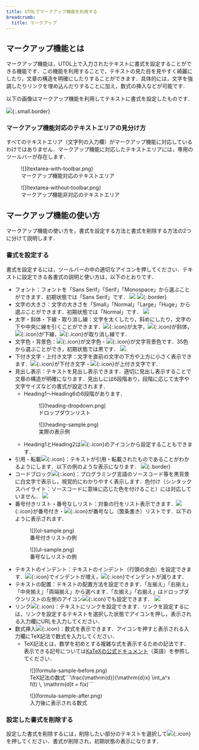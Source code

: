 ```yaml
---
title: UTOLでマークアップ機能を利用する
breadcrumb:
  title: マークアップ
---
```


## マークアップ機能とは

マークアップ機能は，UTOL上で入力されたテキストに書式を設定することができる機能です．この機能を利用することで，テキストの見た目を見やすく綺麗にしたり，文章の構造を明確にしたりすることができます．具体的には，文字を強調したりリンクを埋め込んだりすることに加え，数式の挿入などが可能です．

以下の画像はマークアップ機能を利用してテキストに書式を設定したものです．

![](sample.png){:.small.border}

### マークアップ機能対応のテキストエリアの見分け方

すべてのテキストエリア（文字列の入力欄）がマークアップ機能に対応しているわけではありません．マークアップ機能に対応したテキストエリアには，専用のツールバーが存在します．
<div class="gallery">
  <figure class="center">
    ![](textarea-with-toolbar.png)
    <figcaption>マークアップ機能対応のテキストエリア</figcaption>
  </figure>
  <figure class="center">
    ![](textarea-without-toolbar.png)
    <figcaption>マークアップ機能非対応のテキストエリア</figcaption>
  </figure>
</div>

## マークアップ機能の使い方

マークアップ機能の使い方を，書式を設定する方法と書式を削除する方法の2つに分けて説明します．

### 書式を設定する

書式を設定するには，ツールバーの中の適切なアイコンを押してください．テキストに設定できる各書式の説明と使い方は，以下のとおりです．

- フォント：フォントを「Sans Serif」「Serif」「Monospace」から選ぶことができます．初期状態では「Sans Serif」です．
  ![](font-family-dropdown.png)
  ![](font-family-sample.png){:.border}
- 文字の大きさ：文字の大きさを「Small」「Normal」「Large」「Huge」から選ぶことができます．初期状態では「Normal」です．
  ![](font-size-dropdown.png)
- 太字・斜体・下線・取り消し線：文字を太くしたり，斜めにしたり，文字の下や中央に線を引くことができます．![](_icons/bold.png){:.icon}が太字，![](_icons/italic.png){:.icon}が斜体，![](_icons/underline.png){:.icon}が下線，![](_icons/strikethrough.png){:.icon}が取り消し線です．
- 文字色・背景色：![](_icons/color.png){:.icon}が文字色・![](_icons/background-color.png){:.icon}が文字背景色です．35色から選ぶことができ，初期状態では黒です．
  ![](colors.png)
- 下付き文字・上付き文字：文字を直前の文字の下方や上方に小さく表示できます．![](_icons/subscript.png){:.icon}が下付き文字・![](_icons/superscript.png){:.icon}が上付き文字です．
- 見出し表示：テキストを見出し表示できます．適切に見出し表示することで文章の構造が明確になります．見出しには6段階あり，段階に応じて太字や文字サイズなどの書式が設定されます．
    - Heading1〜Heading6の6段階があります．
      <div class="gallery">
        <figure class="center">
          ![](heading-dropdown.png)
          <figcaption>ドロップダウンリスト</figcaption>
        </figure>
        <figure class="center">
          ![](heading-sample.png)
          <figcaption>実際の表示例</figcaption>
        </figure>
      </div>
    - Heading1とHeading2は![](_icons/h1h2.png){:.icon}のアイコンから設定することもできます．
- 引用・転載![](_icons/quote.png){:.icon}：テキストが引用・転載されたものであることがわかるようにします．以下の例のような表示になります．
  ![](quote-sample.png){:.border}
- コードブロック![](_icons/code.png){:.icon}：プログラミング言語のソースコード等を黒背景に白文字で表示し，視覚的にわかりやすく表示します．色付け（シンタックスハイライト：ソースコードに意味に応じた色を付けること）には対応していません．
  ![](code-sample.png)
- 番号付きリスト・番号なしリスト：対象の行をリスト表示できます．![](_icons/ol.png){:.icon}が番号付き・![](_icons/ul.png){:.icon}が番号なし（箇条書き）リストです．以下のように表示されます．
  <div class="gallery">
    <figure class="center">
      ![](ol-sample.png)
      <figcaption>番号付きリストの例</figcaption>
    </figure>
    <figure class="center">
      ![](ul-sample.png)
      <figcaption>番号なしリストの例</figcaption>
    </figure>
  </div>
- テキストのインデント：テキストのインデント（行頭の余白）を設定できます．![](_icons/add-indent.png){:.icon}でインデントが増え，![](_icons/remove-indent.png){:.icon}でインデントが減ります．
- テキストの配置：テキストの配置方法を設定できます．「左揃え」「右揃え」「中央揃え」「両端揃え」から選べます．「左揃え」「右揃え」はドロップダウンリストの左側のアイコン![](_icons/text-align.png){:.icon}でも設定できます．
  ![](text-align-dropdown.png)
- リンク![](_icons/link.png){:.icon}：テキストにリンクを設定できます．リンクを設定するには，リンクを設定するテキストを選択した状態でアイコンを押し，表示される入力欄にURLを入力してください．
- 数式挿入![](_icons/formula.png){:.icon}：数式を表示できます．アイコンを押すと表示される入力欄にTeX記法で数式を入力してください．
  - TeX記法とは，数学を初めとする複雑な式を表示するための記法です．表示できる記号については[KaTeXの公式ドキュメント](https://katex.org/docs/supported)（英語）を参照してください．
  <div class="gallery">
    <figure class="center">
      ![](formula-sample-before.png)
      <figcaption>TeX記法の数式```\frac{\mathrm{d}}{\mathrm{d}x} \int_a^x f(t) \, \mathrm{d}t = f(x)```</figcaption>
    </figure>
    <figure class="center">
      ![](formula-sample-after.png)
      <figcaption>入力後に表示される数式</figcaption>
    </figure>
  </div>

### 設定した書式を削除する

設定した書式を削除するには，削除したい部分のテキストを選択して![](_icons/delete.png){:.icon}を押してください．書式が削除され，初期状態の表示になります．